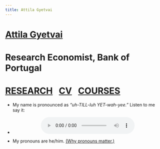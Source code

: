 ```yaml
---
title: Attila Gyetvai
---
```

<h1 class=name>   <a class=text1 href="/"> Attila Gyetvai </a> </h1>
<h1 class=affil>  Research Economist, Bank of Portugal </h1>
<h1 class=navbar> <a class=text1 href="research">RESEARCH</a>&nbsp;&nbsp;
  <a class=text1 href="CV_AttilaGyetvai.pdf">CV</a>&nbsp;&nbsp;
  <a class=text1 href="courses">COURSES</a></h1>

<ul>
  <li><p> My name is pronounced as <i>"uh-TILL-luh YET-wah-yee."</i> Listen to me say it: </p> </li>
  
  <li><center><audio controls> <source src="pronounce.mp3" type="audio/mpeg"> </audio></center></li>

  <li><p> My pronouns are he/him. <a class=text2 href="https://web.archive.org/web/20241209190608/https://www.edi.nih.gov/the-EDI-pulse-blog/what-are-gender-pronouns-why-do-they-matter"><u>(Why pronouns matter.)</u></a></p></li>
</ul>